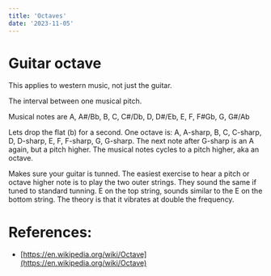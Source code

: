 ```yaml
---
title: 'Octaves'
date: '2023-11-05'
---
```


# Guitar octave

This applies to western music, not just the guitar.

The interval between one musical pitch.

Musical notes are A, A#/Bb, B, C, C#/Db, D, D#/Eb, E, F, F#Gb, G, G#/Ab

Lets drop the flat (b) for a second. One octave is:
A, A-sharp, B, C, C-sharp, D, D-sharp, E, F, F-sharp, G, G-sharp. The next note after G-sharp is an A again, but a pitch higher. The musical notes cycles to a pitch higher, aka an octave.

Makes sure your guitar is tunned. The easiest exercise to hear a pitch or octave higher note is to play the two outer strings.
They sound the same if tuned to standard tunning. E on the top string, sounds similar to the E on the bottom string. The theory is that 
it vibrates at double the frequency.




# References:

- [https://en.wikipedia.org/wiki/Octave](https://en.wikipedia.org/wiki/Octave)